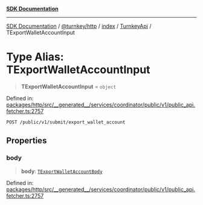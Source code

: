 [**SDK Documentation**](../../../../../../README.mdx)

***

[SDK Documentation](../../../../../../packages.mdx) / [@turnkey/http](../../../../README.mdx) / [index](../../../README.mdx) / [TurnkeyApi](../README.mdx) / TExportWalletAccountInput

# Type Alias: TExportWalletAccountInput

> **TExportWalletAccountInput** = `object`

Defined in: [packages/http/src/\_\_generated\_\_/services/coordinator/public/v1/public\_api.fetcher.ts:2757](https://github.com/tkhq/sdk/blob/078f5423e923fbd1d7fd39440402d7f01d09c3d0/packages/http/src/__generated__/services/coordinator/public/v1/public_api.fetcher.ts#L2757)

`POST /public/v1/submit/export_wallet_account`

## Properties

### body

> **body**: [`TExportWalletAccountBody`](TExportWalletAccountBody.mdx)

Defined in: [packages/http/src/\_\_generated\_\_/services/coordinator/public/v1/public\_api.fetcher.ts:2757](https://github.com/tkhq/sdk/blob/078f5423e923fbd1d7fd39440402d7f01d09c3d0/packages/http/src/__generated__/services/coordinator/public/v1/public_api.fetcher.ts#L2757)

